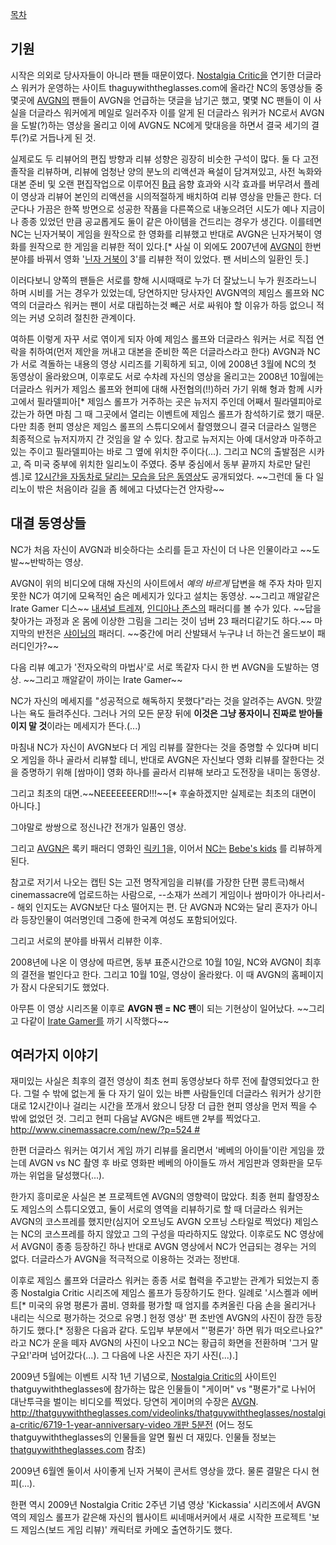 [[목차]]

== 기원 ==
시작은 의외로 당사자들이 아니라 팬들 때문이였다. [[Nostalgia Critic]]을 연기한 더글라스 워커가 운영하는 사이트 thaguywiththeglasses.com에 올라간 NC의 동영상들 중 몇곳에 [[AVGN]]의 팬들이 AVGN을 언급하는 댓글을 남기곤 했고, 몇몇 NC 팬들이 이 사실을 더글라스 워커에게 메일로 일러주자 이를 알게 된 더글라스 워커가 NC로서 AVGN을 도발(?)하는 영상을 올리고 이에 AVGN도 NC에게 맞대응을 하면서 결국 세기의 결투(?)로 거듭나게 된 것.

실제로도 두 리뷰어의 편집 방향과 리뷰 성향은 굉장히 비슷한 구석이 많다. 둘 다 고전 졸작을 리뷰하며, 리뷰에 엄청난 양의 분노의 리액션과 욕설이 담겨져있고, 사전 녹화와 대본 준비 및 오랜 편집작업으로 이루어진 [[B급]] 음향 효과와 시각 효과를 버무려서 플레이 영상과 리뷰어 본인의 리액션을 시의적절하게 배치하여 리뷰 영상을 만들곤 한다. 더군다나 가끔은 한쪽 방면으로 성공한 작품을 다른쪽으로 내놓으려던 시도가 예나 지금이나 종종 있었던 만큼 공교롭게도 둘이 같은 아이템을 건드리는 경우가 생긴다. 이를테면 NC는 닌자거북이 게임을 원작으로 한 영화를 리뷰했고 반대로 AVGN은 닌자거북이 영화를 원작으로 한 게임을 리뷰한 적이 있다.[* 사실 이 외에도 2007년에 [[AVGN]]이 한번 분야를 바꿔서 영화 '[[닌자 거북이]] 3'를 리뷰한 적이 있었다. 팬 서비스의 일환인 듯.]

이러다보니 양쪽의 팬들은 서로를 향해 시시때때로 누가 더 잘났느니 누가 원조라느니 하며 시비를 거는 경우가 있었는데, 당연하지만 당사자인 AVGN역의 제임스 롤프와 NC역의 더글라스 워커는 팬이 서로 대립하는것 빼곤 서로 싸워야 할 이유가 하등 없으니 적의는 커녕 오히려 절친한 관계이다.

여하튼 이렇게 자꾸 서로 엮이게 되자 아예 제임스 롤프와 더글라스 워커는 서로 직접 연락을 취하여(먼저 제안을 꺼내고 대본을 준비한 쪽은 더글라스라고 한다) AVGN과 NC가 서로 격돌하는 내용의 영상 시리즈를 기획하게 되고, 이에 2008년 3월에 NC의 첫 동영상이 올라왔으며, 이후로도 서로 수차례 자신의 영상을 올리고는 2008년 10월에는 더글라스 워커가 제임스 롤프와 현피에 대해 사전협의(!!)하러 가기 위해 형과 함께 시카고에서 필라델피아[* 제임스 롤프가 거주하는 곳은 뉴저지 주인데 어째서 필라델피아로 갔는가 하면 마침 그 때 그곳에서 열리는 이벤트에 제임스 롤프가 참석하기로 했기 때문. 다만 최종 현피 영상은 제임스 롤프의 스튜디오에서 촬영했으니 결국 더글라스 일행은 최종적으로 뉴저지까지 간 것임을 알 수 있다. 참고로 뉴저지는 아예 대서양과 마주하고 있는 주이고 필라델피아는 바로 그 옆에 위치한 주이다(...). 그리고 NC의 출발점은 시카고, 즉 미국 중부에 위치한 일리노이 주였다. 중부 중심에서 동부 끝까지 차로만 달린 셈.]로 [http://f-planet.kr/174455 12시간을 자동차로 달리는 모습을 담은 동영상]도 공개되었다. ~~그런데 둘 다 일리노이 밖은 처음이라 길을 좀 헤에고 다녔다는건 안자랑~~

== 대결 동영상들 ==
{{{#!html
<object width="420" height="315"><param name="movie" value="http://www.youtube.com/v/X8psBOegEes?version=3&amp;hl=en_US"></param><param name="allowFullScreen" value="true"></param><param name="allowscriptaccess" value="always"></param><embed src="http://www.youtube.com/v/X8psBOegEes?version=3&amp;hl=en_US" type="application/x-shockwave-flash" width="420" height="315" allowscriptaccess="always" allowfullscreen="true"></embed></object>
}}}

NC가 처음 자신이 AVGN과 비슷하다는 소리를 듣고 자신이 더 나은 인물이라고 ~~도발~~반박하는 영상.

{{{#!html
<object width="420" height="315"><param name="movie" value="http://www.youtube.com/v/a68X0aJ0qYk?hl=en_US&amp;version=3"></param><param name="allowFullScreen" value="true"></param><param name="allowscriptaccess" value="always"></param><embed src="http://www.youtube.com/v/a68X0aJ0qYk?hl=en_US&amp;version=3" type="application/x-shockwave-flash" width="420" height="315" allowscriptaccess="always" allowfullscreen="true"></embed></object>
}}}

AVGN이 위의 비디오에 대해 자신의 사이트에서 ''예의 바르게'' 답변을 해 주자 차마 믿지 못한 NC가 여기에 모욕적인 숨은 메세지가 있다고 설치는 동영상. ~~그리고 깨알같은 Irate Gamer 디스~~ [[내셔널 트레져]], [[인디아나 존스]]의 패러디를 볼 수가 있다. ~~답을 찾아가는 과정과 온 몸에 이상한 그림을 그리는 것이 넘버 23 패러디같기도 하다.~~ 마지막의 반전은 [[샤이닝]]의 패러디. ~~중간에 머리 산발돼서 누구냐 너 하는건 올드보이 패러디인가?~~

{{{#!html
<object width="420" height="315"><param name="movie" value="http://www.youtube.com/v/EAoAu2nqTo8?hl=en_US&amp;version=3"></param><param name="allowFullScreen" value="true"></param><param name="allowscriptaccess" value="always"></param><embed src="http://www.youtube.com/v/EAoAu2nqTo8?hl=en_US&amp;version=3" type="application/x-shockwave-flash" width="420" height="315" allowscriptaccess="always" allowfullscreen="true"></embed></object>
}}}

다음 리뷰 예고가 '전자오락의 마법사'로 서로 똑같자 다시 한 번 AVGN을 도발하는 영상. ~~그리고 깨알같이 까이는 Irate Gamer~~

{{{#!html
<object width="420" height="315"><param name="movie" value="http://www.youtube.com/v/PwzmfWYOkb8?version=3&amp;hl=en_US"></param><param name="allowFullScreen" value="true"></param><param name="allowscriptaccess" value="always"></param><embed src="http://www.youtube.com/v/PwzmfWYOkb8?version=3&amp;hl=en_US" type="application/x-shockwave-flash" width="420" height="315" allowscriptaccess="always" allowfullscreen="true"></embed></object>
}}}

NC가 자신의 메세지를 "성공적으로 해독하지 못했다"라는 것을 알려주는 AVGN. 맛깔나는 욕도 들려주신다. 그러나 거의 모든 문장 뒤에 '''이것은 그냥 풍자이니 진짜로 받아들이지 말 것'''이라는 메세지가 뜬다.(...)

{{{#!html
<object width="420" height="315"><param name="movie" value="http://www.youtube.com/v/c9Pd6G8rb-U?hl=en_US&amp;version=3"></param><param name="allowFullScreen" value="true"></param><param name="allowscriptaccess" value="always"></param><embed src="http://www.youtube.com/v/c9Pd6G8rb-U?hl=en_US&amp;version=3" type="application/x-shockwave-flash" width="420" height="315" allowscriptaccess="always" allowfullscreen="true"></embed></object>
}}}

마침내 NC가 자신이 AVGN보다 더 게임 리뷰를 잘한다는 것을 증명할 수 있다며 비디오 게임을 하나 골라서 리뷰할 테니, 반대로 AVGN은 자신보다 영화 리뷰를 잘한다는 것을 증명하기 위해 [쌈마이] 영화 하나를 골라서 리뷰해 보라고 도전장을 내미는 동영상.


{{{#!html
<object width="420" height="315"><param name="movie" value="http://www.youtube.com/v/fB2POdpk1ss?version=3&amp;hl=en_US"></param><param name="allowFullScreen" value="true"></param><param name="allowscriptaccess" value="always"></param><embed src="http://www.youtube.com/v/fB2POdpk1ss?version=3&amp;hl=en_US" type="application/x-shockwave-flash" width="420" height="315" allowscriptaccess="always" allowfullscreen="true"></embed></object>
}}}
그리고 최초의 대면.~~NEEEEEEERD!!!~~[* 후술하겠지만 실제로는 최초의 대면이 아니다.]

그야말로 쌍쌍으로 정신나간 전개가 일품인 영상.

그리고 [[AVGN]]은 록키 패러디 영화인 [http://youtu.be/ghkWPW5AiBQ 릭키 1]을, 이어서 [[NC]]는 [http://youtu.be/bYqnWbIctHc Bebe's kids] 를 리뷰하게 된다.

참고로 저기서 나오는 캡틴 S는 고전 명작게임을 리뷰(를 가장한 단편 콩트극)해서 cinemassacre에 업로드하는 사람으로, --소재가 쓰레기 게임이나 쌈마이가 아나리서-- 해외 인지도는 AVGN보단 다소 떨어지는 편. 단 AVGN과 NC와는 달리 혼자가 아니라 등장인물이 여러명인데 그중에 한국계 여성도 포함되어있다.

{{{#!html
<object width="420" height="315"><param name="movie" value="http://www.youtube.com/v/qArNrm9WvMU?version=3&amp;hl=en_US"></param><param name="allowFullScreen" value="true"></param><param name="allowscriptaccess" value="always"></param><embed src="http://www.youtube.com/v/qArNrm9WvMU?version=3&amp;hl=en_US" type="application/x-shockwave-flash" width="420" height="315" allowscriptaccess="always" allowfullscreen="true"></embed></object>
}}}

그리고 서로의 분야를 바꿔서 리뷰한 이후.

2008년에 나온 이 영상에 따르면, 동부 표준시간으로 10월 10일, NC와 AVGN이 최후의 결전을 벌인다고 한다. 그리고 10월 10일, 영상이 올라왔다. 이 때 AVGN의 홈페이지가 잠시 다운되기도 했었다.

{{{#!html
<object width="550" height="315"><param name="movie" value="http://www.youtube.com/v/y57j-gdLq94?version=3&amp;hl=ko_KR"></param><param name="allowFullScreen" value="true"></param><param name="allowScriptAccess" value="always"></param><embed src="http://www.youtube.com/v/y57j-gdLq94?version=3&amp;hl=ko_KR" type="application/x-shockwave-flash" width="550" height="315" allowScriptAccess="always" allowfullscreen="true"></embed></object>
}}}

아무튼 이 영상 시리즈물 이후로 '''AVGN 팬 = NC 팬'''이 되는 기현상이 일어났다. ~~그리고 다같이 [[Irate Gamer]]를 까기 시작했다~~

== 여러가지 이야기 ==
재미있는 사실은 최후의 결전 영상이 최초 현피 동영상보다 하루 전에 촬영되었다고 한다. 그럴 수 밖에 없는게 둘 다 자기 일이 있는 바쁜 사람들인데 더글라스 워커가 상기한대로 12시간이나 걸리는 시간을 쪼개서 왔으니 당장 더 급한 현피 영상을 먼저 찍을 수 밖에 없었던 것. 그리고 현피 다음날 AVGN은 배트맨 2부를 찍었다고. [[http://www.cinemassacre.com/new/?p=524 #]]

한편 더글라스 워커는 여기서 게임 까기 리뷰를 올리면서 '베베의 아이들'이란 게임을 깠는데 AVGN vs NC 촬영 후 바로 영화판 베베의 아이들도 까서 게임판과 영화판을 모두 까는 위업을 달성했다(...).

한가지 흥미로운 사실은 본 프로젝트엔 AVGN의 영향력이 많았다. 최종 현피 촬영장소도 제임스의 스튜디오였고, 둘이 서로의 영역을 리뷰하기로 할 때 더글라스 워커는 AVGN의 코스프레를 했지만(심지어 오프닝도 AVGN 오프닝 스타일로 찍었다) 제임스는 NC의 코스프레를 하지 않았고 그의 구성을 따라하지도 않았다. 이후로도 NC 영상에서 AVGN이 종종 등장하긴 하나 반대로 AVGN 영상에서 NC가 언급되는 경우는 거의 없다. 더글라스가 AVGN을 적극적으로 이용하는 것과는 정반대.

이후로 제임스 롤프와 더글라스 워커는 종종 서로 협력을 주고받는 관계가 되었는지 종종 Nostalgia Critic 시리즈에 제임스 롤프가 등장하기도 한다. 일례로 '시스켈과 에버트[* 미국의 유명 평론가 콤비. 영화를 평가할 때 엄지를 추켜올린 다음 손을 올리거나 내리는 식으로 평가하는 것으로 유명.] 헌정 영상' 편 초반엔 AVGN의 사진이 잠깐 등장하기도 했다.[* 정황은 다음과 같다. 도입부 부분에서 "'평론가' 하면 뭐가 떠오르나요?" 라고 NC가 운을 떼자 AVGN의 사진이 나오고 NC는 황급히 화면을 전환하며 '그거 말구요!'라며 넘어갔다(...). 그 다음에 나온 사진은 자기 사진(...).]

2009년 5월에는 이벤트 시작 1년 기념으로, [[Nostalgia Critic]]의 사이트인 thatguywiththeglasses에 참가하는 많은 인물들이 "게이머" vs "평론가"로 나뉘어 대난투극을 벌이는 비디오를 찍었다. 당연히 게이머의 수장은 [[AVGN]]. [[http://thatguywiththeglasses.com/videolinks/thatguywiththeglasses/nostalgia-critic/6719-1-year-anniversary-video 개판 5분전]] (어느 정도 thatguywiththeglasses의 인물들을 알면 훨씬 더 재밌다. 인물들 정보는 [[That Guy With The Glasses|thatguywiththeglasses.com]] 참조)

2009년 6월엔 둘이서 사이좋게 닌자 거북이 콘서트 영상을 깠다. 물론 결말은 다시 현피(...).

한편 역시 2009년 Nostalgia Critic 2주년 기념 영상 'Kickassia' 시리즈에서 AVGN 역의 제임스 롤프가 같은해 자신의 웹사이트 씨네매서커에서 새로 시작한 프로젝트 '보드 제임스(보드 게임 리뷰)' 캐릭터로 카메오 출연하기도 했다.
